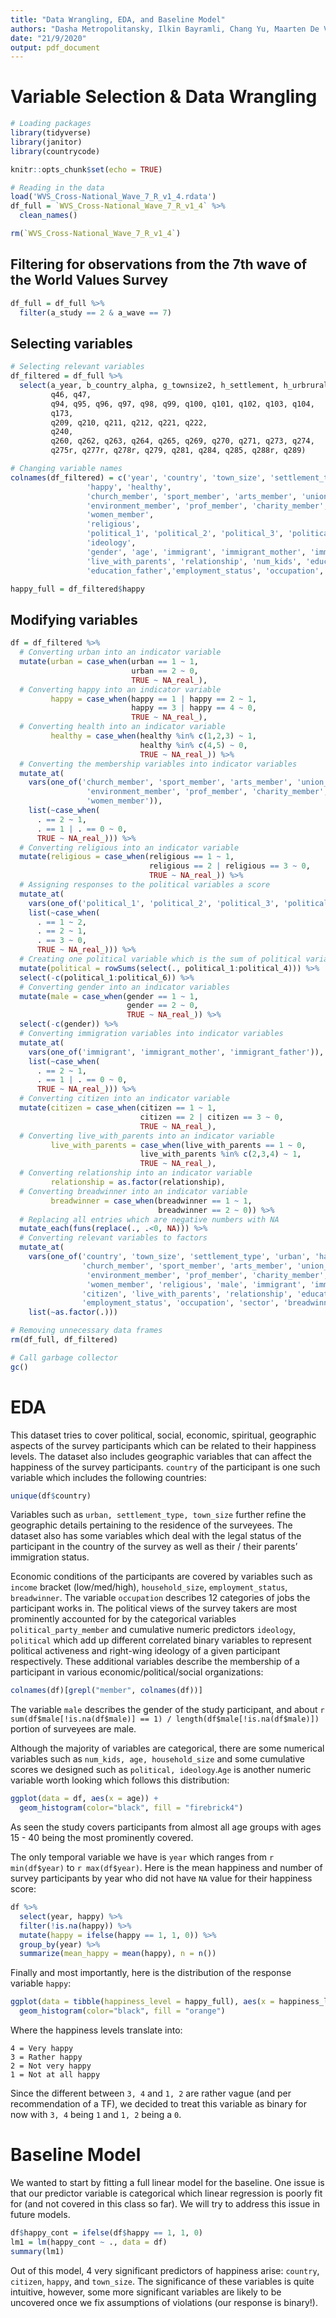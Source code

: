 ```yaml
---
title: "Data Wrangling, EDA, and Baseline Model"
authors: "Dasha Metropolitansky, Ilkin Bayramli, Chang Yu, Maarten De Vries"
date: "21/9/2020"
output: pdf_document
---
```


# Variable Selection & Data Wrangling
```r
# Loading packages
library(tidyverse)
library(janitor)
library(countrycode)
```

```r
knitr::opts_chunk$set(echo = TRUE)

# Reading in the data
load('WVS_Cross-National_Wave_7_R_v1_4.rdata') 
df_full = `WVS_Cross-National_Wave_7_R_v1_4` %>% 
  clean_names()

rm(`WVS_Cross-National_Wave_7_R_v1_4`)
```

## Filtering for observations from the 7th wave of the World Values Survey
```r
df_full = df_full %>% 
  filter(a_study == 2 & a_wave == 7)
```

## Selecting variables
```r
# Selecting relevant variables
df_filtered = df_full %>% 
  select(a_year, b_country_alpha, g_townsize2, h_settlement, h_urbrural,
         q46, q47,
         q94, q95, q96, q97, q98, q99, q100, q101, q102, q103, q104,
         q173,
         q209, q210, q211, q212, q221, q222,
         q240, 
         q260, q262, q263, q264, q265, q269, q270, q271, q273, q274, 
         q275r, q277r, q278r, q279, q281, q284, q285, q288r, q289)

# Changing variable names
colnames(df_filtered) = c('year', 'country', 'town_size', 'settlement_type', 'urban',
                 'happy', 'healthy',
                 'church_member', 'sport_member', 'arts_member', 'union_member', 'political_party_member',
                 'environment_member', 'prof_member', 'charity_member', 'consumer_member', 'self_help_member',
                 'women_member', 
                 'religious', 
                 'political_1', 'political_2', 'political_3', 'political_4', 'political_5', 'political_6',
                 'ideology',
                 'gender', 'age', 'immigrant', 'immigrant_mother', 'immigrant_father', 'citizen', 'household_size',
                 'live_with_parents', 'relationship', 'num_kids', 'education', 'education_mother',
                 'education_father','employment_status', 'occupation', 'sector', 'breadwinner', 'income', 'religion')

happy_full = df_filtered$happy
```

## Modifying variables
```r
df = df_filtered %>%
  # Converting urban into an indicator variable
  mutate(urban = case_when(urban == 1 ~ 1,
                           urban == 2 ~ 0,
                           TRUE ~ NA_real_),
  # Converting happy into an indicator variable
         happy = case_when(happy == 1 | happy == 2 ~ 1,
                           happy == 3 | happy == 4 ~ 0,
                           TRUE ~ NA_real_),
  # Converting health into an indicator variable
         healthy = case_when(healthy %in% c(1,2,3) ~ 1,
                             healthy %in% c(4,5) ~ 0,
                             TRUE ~ NA_real_)) %>% 
  # Converting the membership variables into indicator variables
  mutate_at(
    vars(one_of('church_member', 'sport_member', 'arts_member', 'union_member', 'political_party_member',
                 'environment_member', 'prof_member', 'charity_member', 'consumer_member', 'self_help_member',
                 'women_member')),
    list(~case_when(
      . == 2 ~ 1,
      . == 1 | . == 0 ~ 0,
      TRUE ~ NA_real_))) %>%
  # Converting religious into an indicator variable
  mutate(religious = case_when(religious == 1 ~ 1,
                               religious == 2 | religious == 3 ~ 0,
                               TRUE ~ NA_real_)) %>%
  # Assigning responses to the political variables a score 
  mutate_at(
    vars(one_of('political_1', 'political_2', 'political_3', 'political_4', 'political_5', 'political_6')),
    list(~case_when(
      . == 1 ~ 2,
      . == 2 ~ 1,
      . == 3 ~ 0,
      TRUE ~ NA_real_))) %>%
  # Creating one political variable which is the sum of political variables' scores 
  mutate(political = rowSums(select(., political_1:political_4))) %>%
  select(-c(political_1:political_6)) %>%
  # Converting gender into an indicator variables
  mutate(male = case_when(gender == 1 ~ 1,
                          gender == 2 ~ 0,
                          TRUE ~ NA_real_)) %>% 
  select(-c(gender)) %>%
  # Converting immigration variables into indicator variables
  mutate_at(
    vars(one_of('immigrant', 'immigrant_mother', 'immigrant_father')),
    list(~case_when(
      . == 2 ~ 1,
      . == 1 | . == 0 ~ 0,
      TRUE ~ NA_real_))) %>% 
  # Converting citizen into an indicator variable
  mutate(citizen = case_when(citizen == 1 ~ 1,
                             citizen == 2 | citizen == 3 ~ 0,
                             TRUE ~ NA_real_),
  # Converting live_with_parents into an indicator variable
         live_with_parents = case_when(live_with_parents == 1 ~ 0,
                             live_with_parents %in% c(2,3,4) ~ 1,
                             TRUE ~ NA_real_),
  # Converting relationship into an indicator variable
         relationship = as.factor(relationship),
  # Converting breadwinner into an indicator variable
         breadwinner = case_when(breadwinner == 1 ~ 1,
                                 breadwinner == 2 ~ 0)) %>%
  # Replacing all entries which are negative numbers with NA
  mutate_each(funs(replace(., .<0, NA))) %>% 
  # Converting relevant variables to factors
  mutate_at(
    vars(one_of('country', 'town_size', 'settlement_type', 'urban', 'happy', 'healthy',
                'church_member', 'sport_member', 'arts_member', 'union_member', 'political_party_member',
                 'environment_member', 'prof_member', 'charity_member', 'consumer_member', 'self_help_member',
                 'women_member', 'religious', 'male', 'immigrant', 'immigrant_mother', 'immigrant_father',
                'citizen', 'live_with_parents', 'relationship', 'education', 'education_mother', 'education_father',
                'employment_status', 'occupation', 'sector', 'breadwinner', 'income', 'religion')),
    list(~as.factor(.)))

# Removing unnecessary data frames
rm(df_full, df_filtered)

# Call garbage collector
gc()
```

# EDA

This dataset tries to cover political, social, economic, spiritual, geographic aspects of the survey participants which can be related to their happiness levels. 
The dataset also includes geographic variables that can affect the happiness of the survey participants. `country` of the participant is one such variable which includes the following countries:

```r
unique(df$country)
```

Variables such as `urban, settlement_type, town_size` further refine the geographic details pertaining to the residence of the surveyees. The dataset also has some variables which deal with the legal status of the participant in the country of the survey as well as their / their parents' immigration status. 

Economic conditions of the participants are covered by variables such as `income` bracket (low/med/high), `household_size`, `employment_status`, `breadwinner`. The variable `occupation` describes 12 categories of jobs the participant works in. The political views of the survey takers are most prominently accounted for by the categorical variables `political_party_member` and cumulative numeric predictors `ideology`, `political` which add up different correlated binary variables to represent political activeness and right-wing ideology of a given participant respectively. These additional variables describe the membership of a participant in various economic/political/social organizations:

```r
colnames(df)[grepl("member", colnames(df))]
```

The variable `male` describes the gender of the study participant, and about `r sum(df$male[!is.na(df$male)] == 1) / length(df$male[!is.na(df$male)])` portion of surveyees are male.

Although the majority of variables are categorical, there are some numerical variables such as `num_kids, age, household_size` and some cumulative scores we designed such as `political, ideology`.`Age` is another numeric variable worth looking which follows this distribution:

```r
ggplot(data = df, aes(x = age)) + 
  geom_histogram(color="black", fill = "firebrick4")
```

As seen the study covers participants from almost all age groups with ages 15 - 40 being the most prominently covered. 

The only temporal variable we have is `year` which ranges from `r min(df$year)` to `r max(df$year)`. Here is the mean happiness and number of survey participants by year who did not have `NA` value for their happiness score:

```r
df %>%
  select(year, happy) %>% 
  filter(!is.na(happy)) %>% 
  mutate(happy = ifelse(happy == 1, 1, 0)) %>%
  group_by(year) %>%
  summarize(mean_happy = mean(happy), n = n())
```

Finally and most importantly, here is the distribution of the response variable `happy`:

```r
ggplot(data = tibble(happiness_level = happy_full), aes(x = happiness_level)) + 
  geom_histogram(color="black", fill = "orange")
```

Where the happiness levels translate into:
```
4 = Very happy
3 = Rather happy
2 = Not very happy
1 = Not at all happy
```
Since the different between `3, 4` and `1, 2` are rather vague (and per recommendation of a TF), we decided to treat this variable as binary for now with `3, 4` being `1` and `1, 2` being a `0`.

# Baseline Model

We wanted to start by fitting a full linear model for the baseline. One issue is that our predictor variable is categorical which linear regression is poorly fit for (and not covered in this class so far). We will try to address this issue in future models.

```r
df$happy_cont = ifelse(df$happy == 1, 1, 0)
lm1 = lm(happy_cont ~ ., data = df)
summary(lm1)
```

Out of this model, 4 very significant predictors of happiness arise: `country`, `citizen`, `happy`, and `town_size`. The significance of these variables is quite intuitive, however, some more significant variables are likely to be uncovered once we fix assumptions of violations (our response is binary!). 
